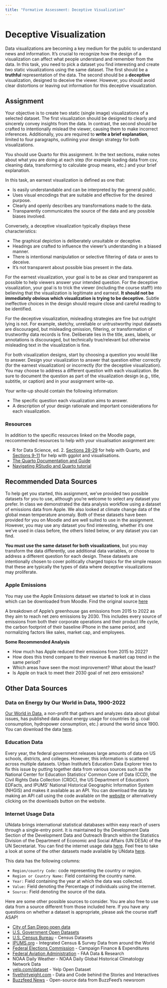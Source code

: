 ```yaml
---
title: "Formative Assessment: Deceptive Visualization"
---
```


# Deceptive Visualization

Data visualizations are becoming a key medium for the public to understand news and information. It's crucial to recognize how the design of a visualization can affect what people understand and remember from the data. In this task, you need to pick a dataset you find interesting and create two static visualizations using the same dataset. The first should be a **truthful** representation of the data. The second should be a **deceptive** visualization, designed to deceive the viewer. However, you should avoid clear distortions or leaving out information for this deceptive visualization.

## Assignment

Your objective is to create two static (single image) visualizations of a selected dataset. The first visualization should be designed to clearly and sincerely convey insights from the data. In contrast, the second should be crafted to intentionally mislead the viewer, causing them to make incorrect inferences. Additionally, you are required to **write a brief explanation**, limited to four paragraphs, outlining your design strategy for both visualizations.

You should use Quarto for this assignment. In the text sections, make notes about what you are doing at each step (for example loading data from csv, cleaning data, transforming to calculate group means, etc.) and your brief explanation.

In this task, an earnest visualization is defined as one that:

- Is easily understandable and can be interpreted by the general public.
- Uses visual encodings that are suitable and effective for the desired purpose.
- Clearly and openly describes any transformations made to the data.
- Transparently communicates the source of the data and any possible biases involved.

Conversely, a deceptive visualization typically displays these characteristics:

- The graphical depiction is deliberately unsuitable or deceptive.
- Headings are crafted to influence the viewer's understanding in a biased manner.
- There is intentional manipulation or selective filtering of data or axes to deceive.
- It's not transparent about possible bias present in the data.

For the earnest visualization, your goal is to be as clear and transparent as possible to help viewers answer your intended question. For the deceptive visualization, your goal is to trick the viewer (including the course staff!) into believing that the visualization is legitimate and earnest. **It should not be immediately obvious which visualization is trying to be deceptive.** Subtle ineffective choices in the design should require close and careful reading to be identified.

For the deceptive visualization, misleading strategies are fine but outright lying is not. For example, sketchy, unreliable or untrustworthy input datasets are discouraged, but misleading omission, filtering, or transformation of trustworthy data records is fine. Deliberate lies in the title, axes, labels, or annotations is discouraged, but technically true/relevant but otherwise misleading text in the visualization is fine.

For both visualization designs, start by choosing a question you would like to answer. Design your visualization to answer that question either correctly (for the earnest visualization) or incorrectly (for the deceptive visualization). You may choose to address a different question with each visualization. Be sure to document the question as part of the visualization design (e.g., title, subtitle, or caption) and in your assignment write-up.

Your write-up should contain the following information:

- The specific question each visualization aims to answer.
- A description of your design rationale and important considerations for each visualization.

### Resources

In addition to the specific resources linked on the Moodle page, reccommended resources to help with your visualisation assignment are:

- R for Data Science, ed. 2. [Sections 28-29](https://r4ds.hadley.nz/quarto) for help with Quarto, and [Sections 9-11](https://r4ds.hadley.nz/layers) for help with ggplot and visualisations.
- [The Quarto Documentation and Guide](https://quarto.org/docs/authoring/markdown-basics.html)
- [Navigating RStudio and Quarto tutorial](https://carpentries-incubator.github.io/reproducible-publications-quarto/02-quarto/01-basic-rstudio/index.html)

## Recommended Data Sources

To help get you started, this assignment, we’ve provided two possible datasets for you to use, although you're welcome to select any dataset you prefer. In class we demonstrated the data analysis workflow using a dataset of emissions data from Apple. We also looked at climate change data of the global mean temperature anomaly. Both of these datasets have been provided for you on Moodle and are well suited to use in the assignment. However, you may use any dataset you find interesting, whether it's one we've used in class before, the others listed below, or any dataset you can find.

**You must use the same dataset for both visualizations**, but you may transform the data differently, use additional data variables, or choose to address a different question for each design. These datasets are intentionally chosen to cover politically charged topics for the simple reason that these are typically the types of data where deceptive visualizations may proliferate.

### Apple Emissions

You may use the Apple Emissions dataset we started to look at in class which can be downloaded from Moodle. Find the original source [here](https://mavenanalytics.io/data-playground?page=6&pageSize=5)

A breakdown of Apple's greenhouse gas emissions from 2015 to 2022 as they aim to reach net zero emissions by 2030. This includes every source of emissions from both their corporate operations and their product life cycle, the carbon footprint of their baseline iPhone in the same period, and normalizing factors like sales, market cap, and employees.

**Some Recommended Analysis**

- How much has Apple reduced their emissions from 2015 to 2022?
- How does this trend compare to their revenue & market cap trend in the same period?
- Which areas have seen the most improvement? What about the least?
- Is Apple on track to meet their 2030 goal of net zero emissions?

## Other Data Sources

### Data on Energy by Our World in Data, 1900-2022

[Our World in Data][link], a non-profit that gathers and analyzes data about global issues, has published data about energy usage for countries (e.g. coal consumption, hydropower consumption, etc.) around the world since 1900. You can download the data [here][link2].

[link]: https://ourworldindata.org/
[link2]: https://github.com/owid/energy-data?tab=readme-ov-file#data-on-energy-by-our-world-in-data

### Education Data

Every year, the federal government releases large amounts of data on US schools, districts, and colleges. However, this information is scattered across multiple datasets. Urban Institute’s Education Data Explorer tries to fix this issue by putting together data from various sources such as the National Center for Education Statistics’ Common Core of Data (CCD), the Civil Rights Data Collection (CRDC), the US Department of Education’s EDFacts, and IPUMS’ National Historical Geographic Information System (NHGIS) and makes it available as an API. You can download the data by making an API call using the code available on the [website][link3] or alternatively clicking on the downloads button on the website.

[link3]: https://educationdata.urban.org/documentation/schools.html#overview

### Internet Usage Data

UNdata brings international statistical databases within easy reach of users through a single-entry point. It is maintained by the Development Data Section of the Development Data and Outreach Branch within the Statistics Division of the Department of Economic and Social Affairs (UN DESA) of the UN Secretariat. You can find the internet usage data [here][link4]. Feel free to take a look at some of the other datasets made available by UNdata [here][link5].

This data has the following columns:

- `Region/country Code:` code representing the country or region.
- `Region or Country Name:` Field containing the country name.
- `Year:` Field containing the year at which the data was collected.
- `Value:` Field denoting the Percentage of individuals using the internet.
- `Source:` Field denoting the source of the data.

[link4]: https://github.com/dsc-courses/dsc106-sp24/raw/gh-pages/resources/data/Internet_data.csv
[link5]: https://data.un.org/

Here are some other possible sources to consider. You are also free to use data from a source different from those included here. If you have any questions on whether a dataset is appropriate, please ask the course staff ASAP!

- [City of San Diego open data][link6]
- [U.S. Government Open Datasets][link7]
- [U.S. Census Bureau][link8] - Census Datasets
- [IPUMS.org][link9] - Integrated Census & Survey Data from around the World
- [Federal Elections Commission][link10] - Campaign Finance & Expenditures
- [Federal Aviation Administration][link11] - FAA Data & Research
- NOAA Daily Weather - NOAA Daily Global Historical Climatology Network Data
- [yelp.com/dataset][link12] - Yelp Open Dataset
- [fivethirtyeight.com][link13] - Data and Code behind the Stories and Interactives
- [Buzzfeed News][link14] - Open-source data from BuzzFeed's newsroom

[link6]: https://data.sandiego.gov/
[link7]: data.gov
[link8]: https://www.census.gov/data.html
[link9]: https://www.ipums.org/
[link10]: https://www.fec.gov/data/
[link11]: https://www.faa.gov/data_research/
[link12]: https://www.yelp.com/dataset
[link13]: https://github.com/fivethirtyeight/data/
[link14]: https://github.com/BuzzFeedNews
